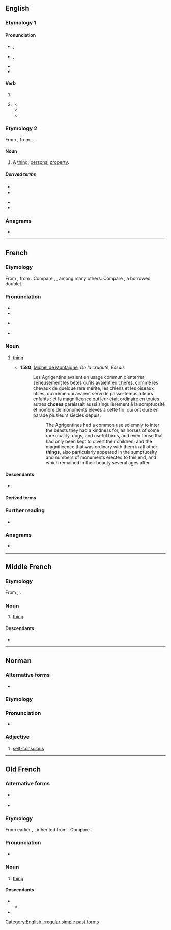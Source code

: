{{also|Chose|CHOSE|chôse}}
==English==

===Etymology 1===

====Pronunciation====
* {{a|UK}} {{enPR|chōz}}, {{IPA|en|/tʃəʊz/}}
* {{a|US}} {{enPR|chōz}}, {{IPA|en|/tʃoʊz/}}
* {{audio|en|En-us-chose.ogg|Audio (US)}}
* {{rhymes|en|əʊz}}

====Verb====
{{head|en|verb form}}

# {{en-simple past of|choose}}
# {{lb|en|now|colloquial|nonstandard}} {{past participle of|en|choose|nocat=1}}
#* {{Template:RQ:Milton Paradise Regained|book=1|page=10|lines=165-166|passage=From what conſummate vertue I have '''choſe''' / This perfect Man, by merit call'd my Son,}}
#* {{quote-book|en|year=1896|publisher={{w|Houghton Mifflin}}|author={{w|Sarah Orne Jewett}}|title=The Country of the Pointed Firs|url=https://books.google.co.nz/books?id=kGZJSWbSXsMC|page=66|passage=I expect you might have '''chose''' a somewhat larger fish, but I'll try an' make it do.}}
#* {{quote-book|en|year=2010|publisher={{w|Standford University Press}}|author=Andrew Noble Koss|title=World War I and the Remaking of Jewish Vilna|url=https://books.google.co.nz/books?id=TIMoQbjAmhgC&pg|page=x|passage=Since this work is about Vilna's Jewish community, I have '''chose''' the familiar spelling Vilna, which closely approximates Jews' preferred name for their city.}}

===Etymology 2===
From {{bor|en|frm|chose}}, from {{lena}} {{der|en|la|causa||cause, reason}}. {{doublet|en|cause}}.

====Noun====
{{en-noun}}

# {{lb|en|legal}} A [[thing]]; [[personal]] [[property]].

=====Derived terms=====
{{der-top}}
* {{l|en|chose in action}}
* {{l|en|chose in possession}}
{{der-mid}}
* {{l|en|chose local}}
* {{l|en|chose transitory}}
{{der-bottom}}

===Anagrams===
* {{anagrams|en|a=cehos|Choes|HCEOs|So-ch'e|choes|echos|oches}}

[[Category:English irregular simple past forms]]

----

==French==

===Etymology===
From {{inh|fr|fro|chose}}, from {{inh|fr|la|causa}}. Compare {{cog|it|cosa}}, {{cog|pt|coisa}}, {{cog|es|cosa}} among many others. Compare {{doublet|fr|notext=1|cause}}, a borrowed doublet.

===Pronunciation===
* {{fr-IPA}}
* {{audio|fr|Fr-chose.ogg|audio (France)}}
* {{a|Quebec}} {{IPA|fr|[ʃou̯z]}}
* {{rhymes|fr|oz}}

===Noun===
{{fr-noun|f}}

# [[thing]]
#:{{syn|fr|truc}}
#* '''1580''', [[w:Michel de Montaigne|Michel de Montaigne]], ''De la cruauté'', ''Essais''
#*: Les Agrigentins avaient en usage commun d’enterrer sérieusement les bêtes qu’ils avaient eu chères, comme les chevaux de quelque rare mérite, les chiens et les oiseaux utiles, ou même qui avaient servi de passe-temps à leurs enfants : et la magnificence qui leur était ordinaire en toutes autres '''choses''' paraissait aussi singulièrement à la somptuosité et nombre de monuments élevés à cette fin, qui ont duré en parade plusieurs siècles depuis.
#*:: The Agrigentines had a common use solemnly to inter the beasts they had a kindness for, as horses of some rare quality, dogs, and useful birds, and even those that had only been kept to divert their children; and the magnificence that was ordinary with them in all other '''things''', also particularly appeared in the sumptuosity and numbers of monuments erected to this end, and which remained in their beauty several ages after.

====Descendants====
* {{desc|de|Chose|bor=1}}

====Derived terms====
{{col3|fr
|à peu de choses près
|autre chose
|avant toutes choses
|c'est la moindre des choses
|chose du passé
|chose jugée
|chose promise, chose due
|chosisme
|chosiste
|de deux choses l'une
|faire la part des choses
|par la force des choses
|passer aux choses sérieuses
|plus ça change, plus c'est la même chose
|prendre les choses comme elles viennent
|quelque chose
|tout chose
|toutes les bonnes choses ont une fin
|voir les choses en grand
}}

===Further reading===
* {{R:TLFi}}

===Anagrams===
* {{l|fr|échos}}

----

==Middle French==

===Etymology===
From {{inh|frm|fro|chose}}, {{m|fro|cose}}.

===Noun===
{{frm-noun|f}}

# [[thing]]

====Descendants====
* {{desc|fr|chose}}

----

==Norman==

===Alternative forms===
* {{qualifier|Saint Ouen}} {{l|nrf|chôthe}}

===Etymology===
{{rfe|nrf}}

===Pronunciation===
* {{audio|nrf|Jer-chose.ogg|Audio (Jersey)}}

===Adjective===
{{nrf-adj|mf}}

# {{lb|nrf|Jersey}} [[self-conscious]]

----

==Old French==

===Alternative forms===
* {{l|fro|cosa}} {{qualifier|very early Old French}}
* {{l|fro|cose}} {{qualifier|chiefly Old Northern French}}

===Etymology===
From earlier {{m|fro|cose}}, {{m|fro|cosa}}, inherited from {{inh|fro|la|causa}}. Compare {{m|fro|cause}}.

===Pronunciation===
* {{IPA|fro|[ˈtʃɔ.zə]}}

===Noun===
{{fro-noun|f}}

# [[thing]] {{gloss|miscellaneous object or concept}}

====Descendants====
* {{desc|frm|chose}}
** {{desc|fr|chose}}
* {{desc|wa|tchôze}}
